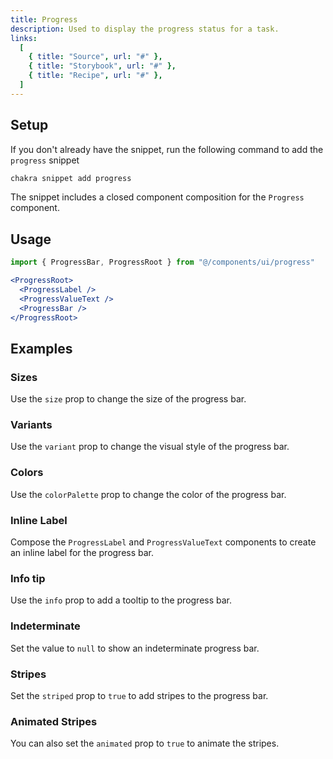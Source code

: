 ```yaml
---
title: Progress
description: Used to display the progress status for a task.
links:
  [
    { title: "Source", url: "#" },
    { title: "Storybook", url: "#" },
    { title: "Recipe", url: "#" },
  ]
---
```


<ExampleTabs name="progress-basic" />

## Setup

If you don't already have the snippet, run the following command to add the
`progress` snippet

```sh
chakra snippet add progress
```

The snippet includes a closed component composition for the `Progress`
component.

## Usage

```jsx
import { ProgressBar, ProgressRoot } from "@/components/ui/progress"
```

```jsx
<ProgressRoot>
  <ProgressLabel />
  <ProgressValueText />
  <ProgressBar />
</ProgressRoot>
```

## Examples

### Sizes

Use the `size` prop to change the size of the progress bar.

<ExampleTabs name="progress-with-sizes" />

### Variants

Use the `variant` prop to change the visual style of the progress bar.

<ExampleTabs name="progress-with-variants" />

### Colors

Use the `colorPalette` prop to change the color of the progress bar.

<ExampleTabs name="progress-with-colors" />

### Inline Label

Compose the `ProgressLabel` and `ProgressValueText` components to create an
inline label for the progress bar.

<ExampleTabs name="progress-with-inline-label" />

### Info tip

Use the `info` prop to add a tooltip to the progress bar.

<ExampleTabs name="progress-with-label-info" />

### Indeterminate

Set the value to `null` to show an indeterminate progress bar.

<ExampleTabs name="progress-indeterminate" />

### Stripes

Set the `striped` prop to `true` to add stripes to the progress bar.

<ExampleTabs name="progress-with-stripes" />

### Animated Stripes

You can also set the `animated` prop to `true` to animate the stripes.

<ExampleTabs name="progress-with-animated-stripes" />
